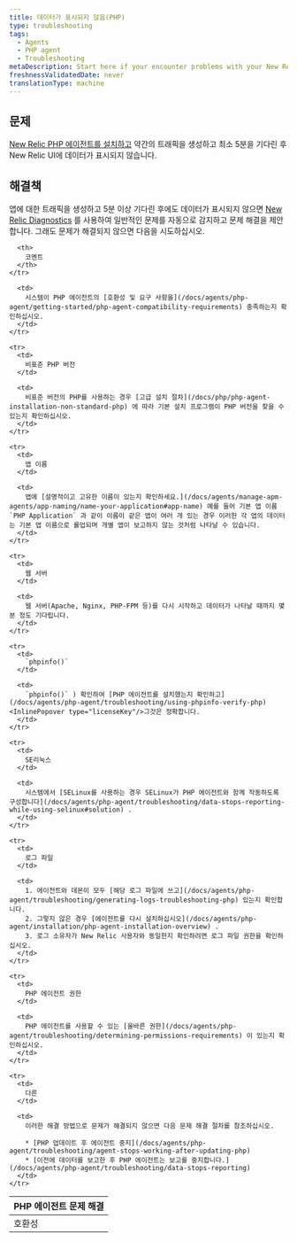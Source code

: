 ```yaml
---
title: 데이터가 표시되지 않음(PHP)
type: troubleshooting
tags:
  - Agents
  - PHP agent
  - Troubleshooting
metaDescription: Start here if your encounter problems with your New Relic PHP agent installation.
freshnessValidatedDate: never
translationType: machine
---
```


## 문제

[New Relic PHP 에이전트를 설치하고](/docs/agents/php-agent/installation/php-agent-installation-overview) 약간의 트래픽을 생성하고 최소 5분을 기다린 후 New Relic UI에 데이터가 표시되지 않습니다.

## 해결책

앱에 대한 트래픽을 생성하고 5분 이상 기다린 후에도 데이터가 표시되지 않으면 [New Relic Diagnostics](/docs/agents/manage-apm-agents/troubleshooting/new-relic-diagnostics) 를 사용하여 일반적인 문제를 자동으로 감지하고 문제 해결을 제안합니다. 그래도 문제가 해결되지 않으면 다음을 시도하십시오.

<table>
  <thead>
    <tr>
      <th>
        PHP 에이전트 문제 해결
      </th>

      <th>
        코멘트
      </th>
    </tr>
  </thead>

  <tbody>
    <tr>
      <td>
        호환성
      </td>

      <td>
        시스템이 PHP 에이전트의 [호환성 및 요구 사항을](/docs/agents/php-agent/getting-started/php-agent-compatibility-requirements) 충족하는지 확인하십시오.
      </td>
    </tr>

    <tr>
      <td>
        비표준 PHP 버전
      </td>

      <td>
        비표준 버전의 PHP를 사용하는 경우 [고급 설치 절차](/docs/php/php-agent-installation-non-standard-php) 에 따라 기본 설치 프로그램이 PHP 버전을 찾을 수 있는지 확인하십시오.
      </td>
    </tr>

    <tr>
      <td>
        앱 이름
      </td>

      <td>
        앱에 [설명적이고 고유한 이름이 있는지 확인하세요.](/docs/agents/manage-apm-agents/app-naming/name-your-application#app-name) 예를 들어 기본 앱 이름 `PHP Application` 과 같이 이름이 같은 앱이 여러 개 있는 경우 이러한 각 앱의 데이터는 기본 앱 이름으로 롤업되며 개별 앱이 보고하지 않는 것처럼 나타날 수 있습니다.
      </td>
    </tr>

    <tr>
      <td>
        웹 서버
      </td>

      <td>
        웹 서버(Apache, Nginx, PHP-FPM 등)를 다시 시작하고 데이터가 나타날 때까지 몇 분 정도 기다립니다.
      </td>
    </tr>

    <tr>
      <td>
        `phpinfo()`
      </td>

      <td>
        `phpinfo()` ) 확인하여 [PHP 에이전트를 설치했는지 확인하고](/docs/agents/php-agent/troubleshooting/using-phpinfo-verify-php) <InlinePopover type="licenseKey"/>그것은 정확합니다.
      </td>
    </tr>

    <tr>
      <td>
        SE리눅스
      </td>

      <td>
        시스템에서 [SELinux를 사용하는 경우 SELinux가 PHP 에이전트와 함께 작동하도록 구성합니다](/docs/agents/php-agent/troubleshooting/data-stops-reporting-while-using-selinux#solution) .
      </td>
    </tr>

    <tr>
      <td>
        로그 파일
      </td>

      <td>
        1. 에이전트와 데몬이 모두 [해당 로그 파일에 쓰고](/docs/agents/php-agent/troubleshooting/generating-logs-troubleshooting-php) 있는지 확인합니다.
        2. 그렇지 않은 경우 [에이전트를 다시 설치하십시오](/docs/agents/php-agent/installation/php-agent-installation-overview) .
        3. 로그 소유자가 New Relic 사용자와 동일한지 확인하려면 로그 파일 권한을 확인하십시오.
      </td>
    </tr>

    <tr>
      <td>
        PHP 에이전트 권한
      </td>

      <td>
        PHP 에이전트를 사용할 수 있는 [올바른 권한](/docs/agents/php-agent/troubleshooting/determining-permissions-requirements) 이 있는지 확인하십시오.
      </td>
    </tr>

    <tr>
      <td>
        다른
      </td>

      <td>
        이러한 해결 방법으로 문제가 해결되지 않으면 다음 문제 해결 절차를 참조하십시오.

        * [PHP 업데이트 후 에이전트 중지](/docs/agents/php-agent/troubleshooting/agent-stops-working-after-updating-php)
        * [이전에 데이터를 보고한 후 PHP 에이전트는 보고를 중지합니다.](/docs/agents/php-agent/troubleshooting/data-stops-reporting)
      </td>
    </tr>
  </tbody>
</table>